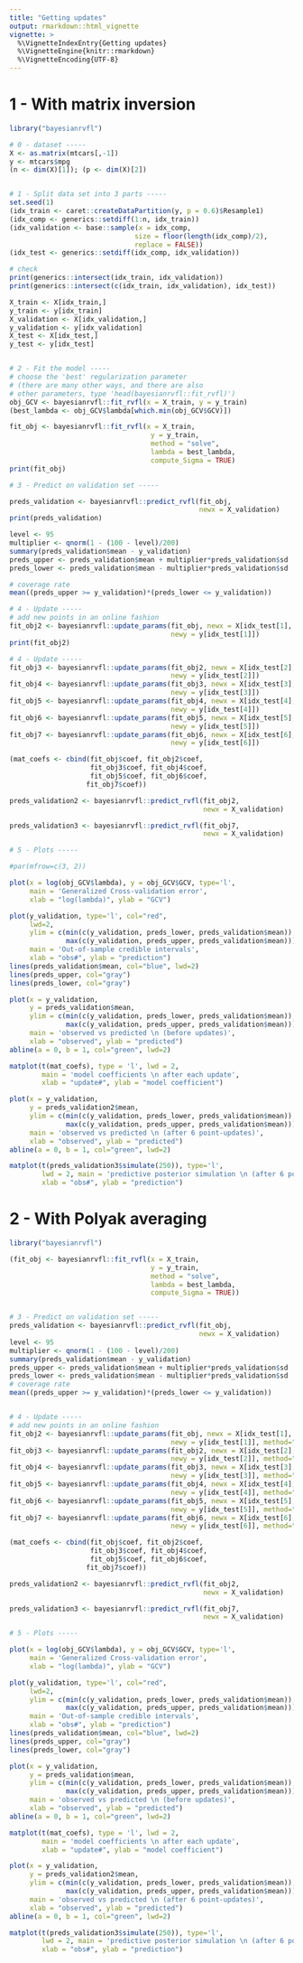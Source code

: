 ```yaml
---
title: "Getting updates"
output: rmarkdown::html_vignette
vignette: >
  %\VignetteIndexEntry{Getting updates}
  %\VignetteEngine{knitr::rmarkdown}
  %\VignetteEncoding{UTF-8}
---
```


# 1 - With matrix inversion

```r
library("bayesianrvfl")

# 0 - dataset -----
X <- as.matrix(mtcars[,-1])
y <- mtcars$mpg
(n <- dim(X)[1]); (p <- dim(X)[2])


# 1 - Split data set into 3 parts -----
set.seed(1)
(idx_train <- caret::createDataPartition(y, p = 0.6)$Resample1)
(idx_comp <- generics::setdiff(1:n, idx_train))
(idx_validation <- base::sample(x = idx_comp,
                               size = floor(length(idx_comp)/2),
                               replace = FALSE))
(idx_test <- generics::setdiff(idx_comp, idx_validation))

# check
print(generics::intersect(idx_train, idx_validation))
print(generics::intersect(c(idx_train, idx_validation), idx_test))

X_train <- X[idx_train,]
y_train <- y[idx_train]
X_validation <- X[idx_validation,]
y_validation <- y[idx_validation]
X_test <- X[idx_test,]
y_test <- y[idx_test]


# 2 - Fit the model -----
# choose the 'best' regularization parameter
# (there are many other ways, and there are also
# other parameters, type 'head(bayesianrvfl::fit_rvfl)')
obj_GCV <- bayesianrvfl::fit_rvfl(x = X_train, y = y_train)
(best_lambda <- obj_GCV$lambda[which.min(obj_GCV$GCV)])

fit_obj <- bayesianrvfl::fit_rvfl(x = X_train,
                                   y = y_train,
                                   method = "solve",
                                   lambda = best_lambda,
                                   compute_Sigma = TRUE)
print(fit_obj)
```


```r
# 3 - Predict on validation set -----

preds_validation <- bayesianrvfl::predict_rvfl(fit_obj,
                                               newx = X_validation)
print(preds_validation)

level <- 95
multiplier <- qnorm(1 - (100 - level)/200)
summary(preds_validation$mean - y_validation)
preds_upper <- preds_validation$mean + multiplier*preds_validation$sd
preds_lower <- preds_validation$mean - multiplier*preds_validation$sd

# coverage rate
mean((preds_upper >= y_validation)*(preds_lower <= y_validation))
```


```r
# 4 - Update -----
# add new points in an online fashion
fit_obj2 <- bayesianrvfl::update_params(fit_obj, newx = X[idx_test[1], ],
                                        newy = y[idx_test[1]])
print(fit_obj2)
```


```r
# 4 - Update -----
fit_obj3 <- bayesianrvfl::update_params(fit_obj2, newx = X[idx_test[2], ],
                                        newy = y[idx_test[2]])
fit_obj4 <- bayesianrvfl::update_params(fit_obj3, newx = X[idx_test[3], ],
                                        newy = y[idx_test[3]])
fit_obj5 <- bayesianrvfl::update_params(fit_obj4, newx = X[idx_test[4], ],
                                        newy = y[idx_test[4]])
fit_obj6 <- bayesianrvfl::update_params(fit_obj5, newx = X[idx_test[5], ],
                                        newy = y[idx_test[5]])
fit_obj7 <- bayesianrvfl::update_params(fit_obj6, newx = X[idx_test[6], ],
                                        newy = y[idx_test[6]])

(mat_coefs <- cbind(fit_obj$coef, fit_obj2$coef,
                    fit_obj3$coef, fit_obj4$coef,
                    fit_obj5$coef, fit_obj6$coef,
                   fit_obj7$coef))

preds_validation2 <- bayesianrvfl::predict_rvfl(fit_obj2,
                                                newx = X_validation)

preds_validation3 <- bayesianrvfl::predict_rvfl(fit_obj7,
                                                newx = X_validation)
```


```r
# 5 - Plots -----

#par(mfrow=c(3, 2))

plot(x = log(obj_GCV$lambda), y = obj_GCV$GCV, type='l',
     main = 'Generalized Cross-validation error',
     xlab = "log(lambda)", ylab = "GCV")

plot(y_validation, type='l', col="red",
     lwd=2,
     ylim = c(min(c(y_validation, preds_lower, preds_validation$mean)),
              max(c(y_validation, preds_upper, preds_validation$mean))),
     main = 'Out-of-sample credible intervals',
     xlab = "obs#", ylab = "prediction")
lines(preds_validation$mean, col="blue", lwd=2)
lines(preds_upper, col="gray")
lines(preds_lower, col="gray")

plot(x = y_validation,
     y = preds_validation$mean,
     ylim = c(min(c(y_validation, preds_lower, preds_validation$mean)),
              max(c(y_validation, preds_upper, preds_validation$mean))),
     main = 'observed vs predicted \n (before updates)',
     xlab = "observed", ylab = "predicted")
abline(a = 0, b = 1, col="green", lwd=2)

matplot(t(mat_coefs), type = 'l', lwd = 2,
        main = 'model coefficients \n after each update',
        xlab = "update#", ylab = "model coefficient")

plot(x = y_validation,
     y = preds_validation2$mean,
     ylim = c(min(c(y_validation, preds_lower, preds_validation$mean)),
              max(c(y_validation, preds_upper, preds_validation$mean))),
     main = 'observed vs predicted \n (after 6 point-updates)',
     xlab = "observed", ylab = "predicted")
abline(a = 0, b = 1, col="green", lwd=2)

matplot(t(preds_validation3$simulate(250)), type='l',
        lwd = 2, main = 'predictive posterior simulation \n (after 6 point-updates)',
        xlab = "obs#", ylab = "prediction")
```


# 2 - With Polyak averaging

```r
library("bayesianrvfl")

(fit_obj <- bayesianrvfl::fit_rvfl(x = X_train,
                                   y = y_train,
                                   method = "solve",
                                   lambda = best_lambda,
                                   compute_Sigma = TRUE))


# 3 - Predict on validation set -----
preds_validation <- bayesianrvfl::predict_rvfl(fit_obj,
                                               newx = X_validation)
level <- 95
multiplier <- qnorm(1 - (100 - level)/200)
summary(preds_validation$mean - y_validation)
preds_upper <- preds_validation$mean + multiplier*preds_validation$sd
preds_lower <- preds_validation$mean - multiplier*preds_validation$sd
# coverage rate
mean((preds_upper >= y_validation)*(preds_lower <= y_validation))


# 4 - Update -----
# add new points in an online fashion
fit_obj2 <- bayesianrvfl::update_params(fit_obj, newx = X[idx_test[1], ],
                                        newy = y[idx_test[1]], method="polyak")
fit_obj3 <- bayesianrvfl::update_params(fit_obj2, newx = X[idx_test[2], ],
                                        newy = y[idx_test[2]], method="polyak")
fit_obj4 <- bayesianrvfl::update_params(fit_obj3, newx = X[idx_test[3], ],
                                        newy = y[idx_test[3]], method="polyak")
fit_obj5 <- bayesianrvfl::update_params(fit_obj4, newx = X[idx_test[4], ],
                                        newy = y[idx_test[4]], method="polyak")
fit_obj6 <- bayesianrvfl::update_params(fit_obj5, newx = X[idx_test[5], ],
                                        newy = y[idx_test[5]], method="polyak")
fit_obj7 <- bayesianrvfl::update_params(fit_obj6, newx = X[idx_test[6], ],
                                        newy = y[idx_test[6]], method="polyak")

(mat_coefs <- cbind(fit_obj$coef, fit_obj2$coef,
                    fit_obj3$coef, fit_obj4$coef,
                    fit_obj5$coef, fit_obj6$coef,
                   fit_obj7$coef))

preds_validation2 <- bayesianrvfl::predict_rvfl(fit_obj2,
                                                newx = X_validation)

preds_validation3 <- bayesianrvfl::predict_rvfl(fit_obj7,
                                                newx = X_validation)
```

```r
# 5 - Plots -----

plot(x = log(obj_GCV$lambda), y = obj_GCV$GCV, type='l',
     main = 'Generalized Cross-validation error',
     xlab = "log(lambda)", ylab = "GCV")

plot(y_validation, type='l', col="red",
     lwd=2,
     ylim = c(min(c(y_validation, preds_lower, preds_validation$mean)),
              max(c(y_validation, preds_upper, preds_validation$mean))),
     main = 'Out-of-sample credible intervals',
     xlab = "obs#", ylab = "prediction")
lines(preds_validation$mean, col="blue", lwd=2)
lines(preds_upper, col="gray")
lines(preds_lower, col="gray")

plot(x = y_validation,
     y = preds_validation$mean,
     ylim = c(min(c(y_validation, preds_lower, preds_validation$mean)),
              max(c(y_validation, preds_upper, preds_validation$mean))),
     main = 'observed vs predicted \n (before updates)',
     xlab = "observed", ylab = "predicted")
abline(a = 0, b = 1, col="green", lwd=2)

matplot(t(mat_coefs), type = 'l', lwd = 2,
        main = 'model coefficients \n after each update',
        xlab = "update#", ylab = "model coefficient")

plot(x = y_validation,
     y = preds_validation2$mean,
     ylim = c(min(c(y_validation, preds_lower, preds_validation$mean)),
              max(c(y_validation, preds_upper, preds_validation$mean))),
     main = 'observed vs predicted \n (after 6 point-updates)',
     xlab = "observed", ylab = "predicted")
abline(a = 0, b = 1, col="green", lwd=2)

matplot(t(preds_validation3$simulate(250)), type='l',
        lwd = 2, main = 'predictive posterior simulation \n (after 6 point-updates)',
        xlab = "obs#", ylab = "prediction")
```

